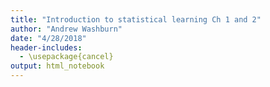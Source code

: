 ```yaml
---
title: "Introduction to statistical learning Ch 1 and 2"
author: "Andrew Washburn"
date: "4/28/2018"
header-includes:
  - \usepackage{cancel}
output: html_notebook
---
```


